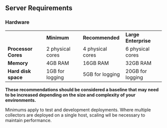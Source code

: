## Server Requirements

### Hardware

|     |     |     |     |
| --- | --- | --- | --- |
|     | **Minimum** | **Recommended** | **Large Enterprise  <br/>** |
| **Processor Cores** | 2 physical cores | 4 physical cores | 6 physical cores |
| **Memory** | 4GB RAM | 16GB RAM | 32GB RAM |
| **Hard disk space** | 1GB for logging | 5GB for logging | 20GB for logging |

**These recommendations should be considered a baseline that may need to be increased depending on the size and complexity of your environments.**

Minimums apply to test and development deployments.
Where multiple collectors are deployed on a single host, scaling wll be necessary to maintain performance.
